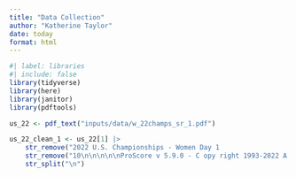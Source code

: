 ```yaml
---
title: "Data Collection"
author: "Katherine Taylor"
date: today
format: html
---
```



```r
#| label: libraries
#| include: false
library(tidyverse)
library(here)
library(janitor)
library(pdftools)
```


```r
us_22 <- pdf_text("inputs/data/w_22champs_sr_1.pdf")
```


```r
us_22_clean_1 <- us_22[1] |> 
    str_remove("2022 U.S. Championships - Women Day 1                                                                                                                 Page: 1\n                                                                                                                                   Printed: 8/19/2022 8:57:08 PM\n\n                                                                                                                                  Women / SR / Senior\nMeet Results                                                                                                                             Session: 2W\nAug 19, 2022\n                                                                                                                                     Judge's Signatures\n\n\n\nRank Num Name                                                                                                                                             AA\n                            Gym\n") |> 
    str_remove("10\n\n\n\n\nProScore v 5.9.0 - C opy right 1993-2022 A uburn Electronics Group - Licensed to: A uburn Electronics Group\n") |>
    str_split("\n")


```